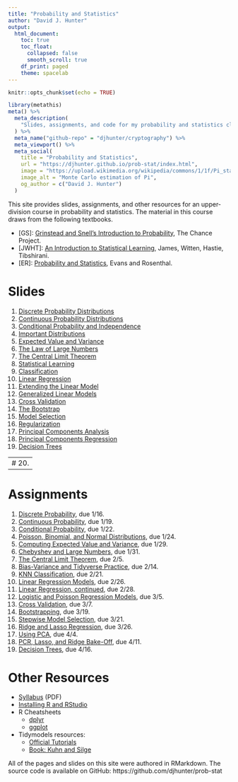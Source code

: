 ```yaml
---
title: "Probability and Statistics"
author: "David J. Hunter"
output:
  html_document:
    toc: true
    toc_float:
      collapsed: false
      smooth_scroll: true
    df_print: paged
    theme: spacelab
---
```


```r
knitr::opts_chunk$set(echo = TRUE)
```

```r
library(metathis)
meta() %>%
  meta_description(
    "Slides, assignments, and code for my probability and statistics class."
  ) %>%
  meta_name("github-repo" = "djhunter/cryptography") %>%
  meta_viewport() %>%
  meta_social(
    title = "Probability and Statistics",
    url = "https://djhunter.github.io/prob-stat/index.html",
    image = "https://upload.wikimedia.org/wikipedia/commons/1/1f/Pi_statistisch.png",
    image_alt = "Monte Carlo estimation of Pi",
    og_author = c("David J. Hunter")
  )
```

This site provides slides, assignments, and other resources for an upper-division course in probability and statistics. The material in this course draws from the following textbooks.

- [GS]: [Grinstead and Snell's Introduction to Probability](https://math.dartmouth.edu/~prob/prob/prob.pdf), The Chance Project.
- [JWHT]: [An Introduction to Statistical Learning](https://hastie.su.domains/ISLR2/ISLRv2_website.pdf), James, Witten, Hastie, Tibshirani. 
- [ER]: [Probability and Statistics](https://www.utstat.toronto.edu/mikevans/jeffrosenthal/book.pdf), Evans and Rosenthal.

# Slides 

1. [Discrete Probability Distributions](slides/01-discrete_prob.html)
2. [Continuous Probability Distributions](slides/02-continuous_prob.html)
3. [Conditional Probability and Independence](slides/03-conditional_prob.html)
4. [Important Distributions](slides/04-important_distros.html)
5. [Expected Value and Variance](slides/05-mean_var.html)
6. [The Law of Large Numbers](slides/06-large_numbers.html)
7. [The Central Limit Theorem](slides/07-central_limit_theorem.html)
8. [Statistical Learning](slides/08-stat_learning.html)
9. [Classification](slides/09-classification.html)
10. [Linear Regression](slides/10-linear_regression.html)
11. [Extending the Linear Model](slides/11-extending_lin.html)
12. [Generalized Linear Models](slides/12-glm.html)
13. [Cross Validation](slides/13-crossval.html)
14. [The Bootstrap](slides/14-bootstrap.html)
15. [Model Selection](slides/15-model_selection.html)
16. [Regularization](slides/16-regularization.html)
17. [Principal Components Analysis](slides/17-pca.html)
18. [Principal Components Regression](slides/18-pcr.html)
19. [Decision Trees](slides/19-decision_trees.html)

---
# 20. []()
---

# Assignments

1. [Discrete Probability](assignments/01-disc_prob.html), due 1/16.
2. [Continuous Probability](assignments/02-continuous.html), due 1/19.
3. [Conditional Probability](assignments/03-conditional.html), due 1/22.
4. [Poisson, Binomial, and Normal Distributions](assignments/04-important.html), due 1/24.
5. [Computing Expected Value and Variance](assignments/05-expected.html), due 1/29.
6. [Chebyshev and Large Numbers](assignments/06-chebyshev.html), due 1/31.
7. [The Central Limit Theorem](assignments/07-clt.html), due 2/5.
8. [Bias-Variance and Tidyverse Practice](assignments/08-bias_var.html), due 2/14.
9. [KNN Classification](assignments/09-knn.html), due 2/21.
10. [Linear Regression Models](assignments/10-linear_reg.html), due 2/26.
11. [Linear Regression, continued](assignments/11-linear_reg2.html), due 2/28.
12. [Logistic and Poisson Regression Models](assignments/12-genlinmods.html), due 3/5.
13. [Cross Validation](assignments/13-cv.html), due 3/7.
14. [Bootstrapping](assignments/14-boots.html), due 3/19.
15. [Stepwise Model Selection](assignments/15-stepwise_select.html), due 3/21.
16. [Ridge and Lasso Regression](assignments/16-ridge_lasso.html), due 3/26.
17. [Using PCA](assignments/17-using_pca.html), due 4/4.
18. [PCR, Lasso, and Ridge Bake-Off](assignments/18-pcrbakeoff.html), due 4/11.
19. [Decision Trees](assignments/19-dtrees.html), due 4/16.

# Other Resources

- [Syllabus](syllabus/ma130hunterS23.pdf) (PDF)
- [Installing R and RStudio](assignments/installRStudio.html)
- R Cheatsheets
    - [dplyr](https://github.com/rstudio/cheatsheets/blob/main/data-transformation.pdf)
    - [ggplot](https://github.com/rstudio/cheatsheets/blob/main/data-visualization.pdf)
- Tidymodels resources:
    - [Official Tutorials](https://www.tidymodels.org/learn/)
    - [Book: Kuhn and Silge](https://www.tmwr.org/)

All of the pages and slides on this site were authored in RMarkdown. The source code is available on GitHub: https://github.com/djhunter/prob-stat

